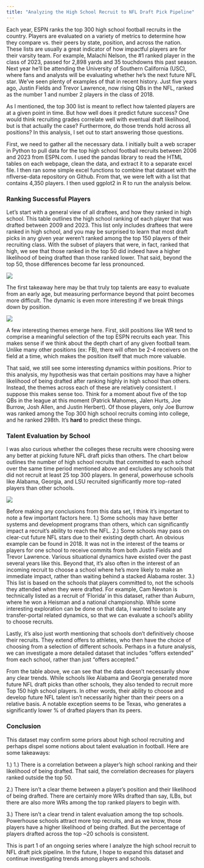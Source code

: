 ```yaml
---
title: "Analyzing the High School Recruit to NFL Draft Pick Pipeline"
---
```


Each year, ESPN ranks the top 300 high school football recruits in the country. Players are evaluated on a variety of metrics to determine how they compare vs. their peers by state, position, and across the nation. These lists are usually a great indicator of how impactful players are for their varsity team. For example, Malachi Nelson, the #1 ranked player in the class of 2023, passed for 2,898 yards and 35 touchdowns this past season. Next year he'll be attending the University of Southern California (USC), where fans and analysts will be evaluating whether he's the next future NFL star. We've seen plenty of examples of that in recent history. Just five years ago, Justin Fields and Trevor Lawrence, now rising QBs in the NFL, ranked as the number 1 and number 2 players in the class of 2018.

As I mentioned, the top 300 list is meant to reflect how talented players are at a given point in time. But how well does it predict future success? One would think recruiting grades correlate well with eventual draft likelihood, but is that actually the case? Furthermore, do those trends hold across all positions? In this analysis, I set out to start answering those questions.

First, we need to gather all the necessary data. I initially built a web scraper in Python to pull data for the top high school football recruits between 2006 and 2023 from ESPN.com. I used the pandas library to read the HTML tables on each webpage, clean the data, and extract it to a separate excel file. I then ran some simple excel functions to combine that dataset with the nflverse-data repository on Github. From that, we were left with a list that contains 4,350 players. I then used ggplot2 in R to run the analysis below.

### Ranking Successful Players

Let's start with a general view of all draftees, and how they ranked in high school. This table outlines the high school ranking of each player that was drafted between 2009 and 2023. This list only includes draftees that were ranked in high school, and you may be surprised to learn that most draft picks in any given year weren't ranked among the top 150 players of their recruiting class. With the subset of players that were, in fact, ranked that high, we see that those ranked in the top 50 did indeed have a higher likelihood of being drafted than those ranked lower. That said, beyond the top 50, those differences become far less pronounced.

![](images/image-578948566.png)

The first takeaway here may be that truly top talents are easy to evaluate from an early age, but measuring performance beyond that point becomes more difficult. The dynamic is even more interesting if we break things down by position.

![](images/image-582781256.png)

A few interesting themes emerge here. First, skill positions like WR tend to comprise a meaningful selection of the top ESPN recruits each year. This makes sense if we think about the depth chart of any given football team. Unlike many other positions (ex: FB), there will often be 2-4 receivers on the field at a time, which makes the position itself that much more valuable.

That said, we still see some interesting dynamics within positions. Prior to this analysis, my hypothesis was that certain positions may have a higher likelihood of being drafted after ranking highly in high school than others. Instead, the themes across each of these are relatively consistent. I suppose this makes sense too. Think for a moment about five of the top QBs in the league at this moment (Patrick Mahomes, Jalen Hurts, Joe Burrow, Josh Allen, and Justin Herbert). Of those players, only Joe Burrow was ranked among the Top 300 high school recruits coming into college, and he ranked 298th. It's **hard** to predict these things.

### Talent Evaluation by School

I was also curious whether the colleges these recruits were choosing were any better at picking future NFL draft picks than others. The chart below outlines the number of high school recruits that committed to each school over the same time period mentioned above and excludes any schools that did not recruit at least 25 top 300 players. In general, powerhouse schools like Alabama, Georgia, and LSU recruited significantly more top-rated players than other schools.

![](images/image-701040467.png)

Before making any conclusions from this data set, I think it's important to note a few important factors here. 1.) Some schools may have better systems and development programs than others, which can significantly impact a recruit's ability to reach the NFL. 2.) Some schools may pass on clear-cut future NFL stars due to their existing depth chart. An obvious example can be found in 2018. It was not in the interest of the teams or players for one school to receive commits from both Justin Fields and Trevor Lawrence. Various situational dynamics have existed over the past several years like this. Beyond that, it's also often in the interest of an incoming recruit to choose a school where he's more likely to make an immediate impact, rather than waiting behind a stacked Alabama roster. 3.) This list is based on the schools that players committed to, not the schools they attended when they were drafted. For example, Cam Newton is technically listed as a recruit of 'Florida' in this dataset, rather than Auburn, where he won a Heisman and a national championship. While some interesting exploration can be done on that data, I wanted to isolate any transfer-portal related dynamics, so that we can evaluate a school's ability to choose recruits.

Lastly, it's also just worth mentioning that schools don't definitively choose their recruits. They extend offers to athletes, who then have the choice of choosing from a selection of different schools. Perhaps in a future analysis, we can investigate a more detailed dataset that includes "offers extended" from each school, rather than just "offers accepted."

From the table above, we can see that the data doesn't necessarily show any clear trends. While schools like Alabama and Georgia generated more future NFL draft picks than other schools, they also tended to recruit more Top 150 high school players. In other words, their ability to choose and develop future NFL talent isn't necessarily higher than their peers on a relative basis. A notable exception seems to be Texas, who generates a significantly lower % of drafted players than its peers.

### Conclusion

This dataset may confirm some priors about high school recruiting and perhaps dispel some notions about talent evaluation in football. Here are some takeaways:

1.) 1.) There is a correlation between a player's high school ranking and their likelihood of being drafted. That said, the correlation decreases for players ranked outside the top 50.

2.) There isn't a clear theme between a player's position and their likelihood of being drafted. There are certainly more WRs drafted than say, ILBs, but there are also more WRs among the top ranked players to begin with.

3.) There isn't a clear trend in talent evaluation among the top schools. Powerhouse schools attract more top recruits, and as we know, those players have a higher likelihood of being drafted. But the percentage of players drafted across the top \~20 schools is consistent.

This is part 1 of an ongoing series where I analyze the high school recruit to NFL draft pick pipeline. In the future, I hope to expand this dataset and continue investigating trends among players and schools.
